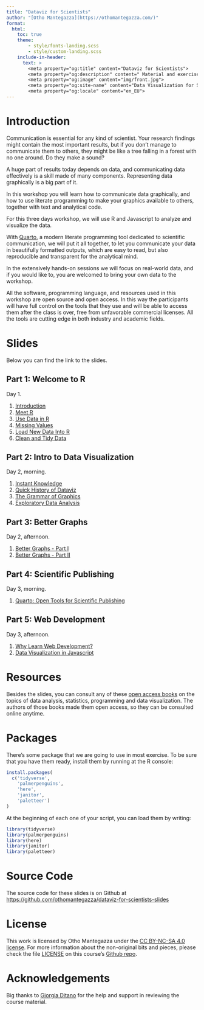 ```yaml
---
title: "Dataviz for Scientists"
author: "[Otho Mantegazza](https://othomantegazza.com/)"
format: 
  html:
    toc: true
    theme:
        - style/fonts-landing.scss
        - style/custom-landing.scss
    include-in-header: 
      text: >
        <meta property="og:title" content="Dataviz for Scientists">
        <meta property="og:description" content=" Material and exercises for a three days workshop on data visualization for scientists in R and a bit of Javascript. By Otho Mantegazza.">
        <meta property="og:image" content="img/front.jpg">
        <meta property="og:site-name" content="Data Visualization for Scientists">
        <meta property="og:locale" content="en_EU">
---
```


# Introduction

Communication is essential for any kind of scientist. Your research findings might contain the most important results, but if you don’t manage to communicate them to others, they might be like a tree falling in a forest with no one around. Do they make a sound?

A huge part of results today depends on data, and communicating data effectively is a skill made of many components. Representing data graphically is a big part of it.

In this workshop you will learn how to communicate data graphically, and how to use literate programming to make your graphics available to others, together with text and analytical code.

For this three days workshop, we will use R and Javascript to analyze and visualize the data.

With [Quarto](https://quarto.org/), a modern literate programming tool dedicated to scientific communication, we will put it all together, to let you communicate your data in beautifully formatted outputs, which are easy to read, but also reproducible and transparent for the analytical mind.

In the extensively hands-on sessions we will focus on real-world data, and if you would like to, you are welcomed to bring your own data to the workshop.

All the software, programming language, and resources used in this workshop are open source and open access. In this way the participants will have full control on the tools that they use and will be able to access them after the class is over, free from unfavorable commercial licenses. All the tools are cutting edge in both industry and academic fields.

# Slides

Below you can find the link to the slides. 

## Part 1: Welcome to R

Day 1.

1. [Introduction](100-intro.html)
2. [Meet R](110-meet-r.html)
3. [Use Data in R](120-manipulate.html)
4. [Missing Values](130-missing-values.html)
5. [Load New Data Into R](140-load-data.html)
6. [Clean and Tidy Data](150-clean.html)

## Part 2: Intro to Data Visualization

Day 2, morning.

1. [Instant Knowledge](200-instant-data.html)
2. [Quick History of Dataviz](210-history.html)
3. [The Grammar of Graphics](220-gg.html)
4. [Exploratory Data Analysis](230-eda.html)

## Part 3: Better Graphs

Day 2, afternoon.

1. [Better Graphs - Part I](310-better-graphs.html)
2. [Better Graphs - Part II](320-better-graphs-2.html)

## Part 4: Scientific Publishing

Day 3, morning.

1. [Quarto: Open Tools for Scientific Publishing](410-sci-pub-tool.html)

## Part 5: Web Development

Day 3, afternoon.

1. [Why Learn Web Development?](500-web-dev.html)
2. [Data Visualization in Javascript](510-dv-js.html)

# Resources

Besides the slides, you can consult any of these [open access books](https://othomantegazza.com/textbook-library) on the topics of data analysis, statistics, programming and data visualization. The authors of those books made them open access, so they can be consulted online anytime.

# Packages

There's some package that we are going to use in most exercise. To be sure that you have them ready, install them by running at the R console:

```r
install.packages(
  c('tidyverse', 
    'palmerpenguins', 
    'here', 
    'janitor', 
    'paletteer')
)
```
At the beginning of each one of your script, you can load them by writing:

```r
library(tidyverse)
library(palmerpenguins)
library(here)
library(janitor)
library(paletteer)
```

# Source Code

The source code for these slides is on Github at [https://github.com/othomantegazza/dataviz-for-scientists-slides](https://github.com/othomantegazza/dataviz-for-scientists-slides)

# License

This work is licensed by Otho Mantegazza under the [CC BY-NC-SA 4.0 license](https://creativecommons.org/licenses/by-nc-sa/4.0/legalcode). For more information about the non-original bits and pieces, please check the file [LICENSE](https://github.com/othomantegazza/dataviz-for-scientists-slides/blob/main/LICENSE) on this course's [Github repo](https://github.com/othomantegazza/dataviz-for-scientists-slides).

# Acknowledgements

Big thanks to [Giorgia Ditano](https://giorgia-dit.github.io/about/) for the help and support in reviewing the course material.
